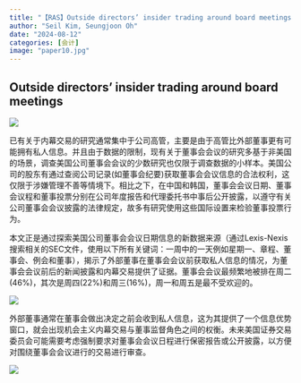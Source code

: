 ```yaml
---
title: "【RAS】Outside directors’ insider trading around board meetings"
author: "Seil Kim, Seungjoon Oh"
date: "2024-08-12"
categories: [会计]
image: "paper10.jpg"
---
```


## Outside directors’ insider trading around board meetings

![](https://raw.githubusercontent.com/liyuanaa/my-images/main/img/20240812-1.png)

:::{#hero-heading}

已有关于内幕交易的研究通常集中于公司高管，主要是由于高管比外部董事更有可能拥有私人信息。并且由于数据的限制，现有关于董事会会议的研究多基于非美国的场景，调查美国公司董事会会议的少数研究也仅限于调查数据的小样本。美国公司的股东有通过查阅公司记录(如董事会纪要)获取董事会会议信息的合法权利，这仅限于涉嫌管理不善等情境下。相比之下，在中国和韩国，董事会会议日期、董事会议程和董事投票分别在公司年度报告和代理委托书中事后公开披露，以遵守有关公司董事会会议披露的法律规定，故多有研究使用这些国际设置来检验董事投票行为。

本文正是通过探索美国公司董事会会议日期信息的新数据来源（通过Lexis-Nexis搜索相关的SEC文件，使用以下所有关键词：一周中的一天例如星期一、章程、董事会、例会和董事），揭示了外部董事在董事会会议前获取私人信息的情况，为董事会会议前后的新闻披露和内幕交易提供了证据。董事会会议最频繁地被排在周二(46%)，其次是周四(22%)和周三(16%)，周一和周五是最不受欢迎的。

![](https://raw.githubusercontent.com/liyuanaa/my-images/main/img/20240812-3.png)

外部董事通常在董事会做出决定之前会收到私人信息，这为其提供了一个信息优势窗口，就会出现机会主义内幕交易与董事监督角色之间的权衡。未来美国证券交易委员会可能需要考虑强制要求对董事会会议日程进行保密报告或公开披露，以方便对围绕董事会会议进行的交易进行审查。

![](https://raw.githubusercontent.com/liyuanaa/my-images/main/img/20240812-2.png)
:::
